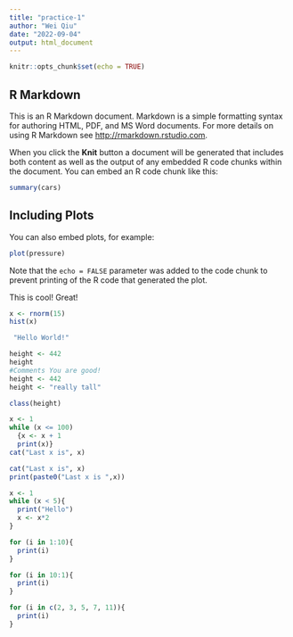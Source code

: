 ```yaml
---
title: "practice-1"
author: "Wei Qiu"
date: "2022-09-04"
output: html_document
---
```


```r
knitr::opts_chunk$set(echo = TRUE)
```

## R Markdown

This is an R Markdown document. Markdown is a simple formatting syntax for authoring HTML, PDF, and MS Word documents. For more details on using R Markdown see <http://rmarkdown.rstudio.com>.

When you click the **Knit** button a document will be generated that includes both content as well as the output of any embedded R code chunks within the document. You can embed an R code chunk like this:

```r
summary(cars)
```

## Including Plots

You can also embed plots, for example:

```r
plot(pressure)
```

Note that the `echo = FALSE` parameter was added to the code chunk to prevent printing of the R code that generated the plot.

This is cool! Great!
```r
x <- rnorm(15)
hist(x)
```
```r
 "Hello World!"
```
```r
height <- 442
height
#Comments You are good!
height <- 442 
height <- "really tall"
```

```r
class(height)
```


```r
x <- 1
while (x <= 100)
  {x <- x + 1
  print(x)}
cat("Last x is", x)
```
```r
cat("Last x is", x)
print(paste0("Last x is ",x))
```
```r
x <- 1
while (x < 5){
  print("Hello")
  x <- x*2
}
```

```r
for (i in 1:10){
  print(i)
}
```
```r
for (i in 10:1){
  print(i)
}
```
```r
for (i in c(2, 3, 5, 7, 11)){
  print(i)
}
```


